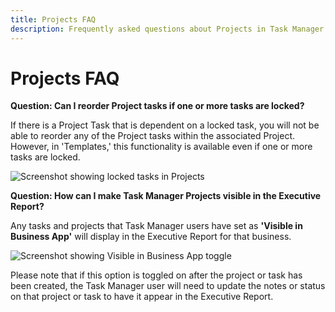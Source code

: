```yaml
---
title: Projects FAQ
description: Frequently asked questions about Projects in Task Manager
---
```


# Projects FAQ

**Question: Can I reorder Project tasks if one or more tasks are locked?**

If there is a Project Task that is dependent on a locked task, you will not be able to reorder any of the Project tasks within the associated Project. However, in 'Templates,' this functionality is available even if one or more tasks are locked.

![Screenshot showing locked tasks in Projects](./img/fulfillment/project_faq_locked_tasks.png)

**Question: How can I make Task Manager Projects visible in the Executive Report?**

Any tasks and projects that Task Manager users have set as **'Visible in Business App'** will display in the Executive Report for that business.

![Screenshot showing Visible in Business App toggle](./img/fulfillment/project_faq_visible_business_app.png)

Please note that if this option is toggled on after the project or task has been created, the Task Manager user will need to update the notes or status on that project or task to have it appear in the Executive Report.